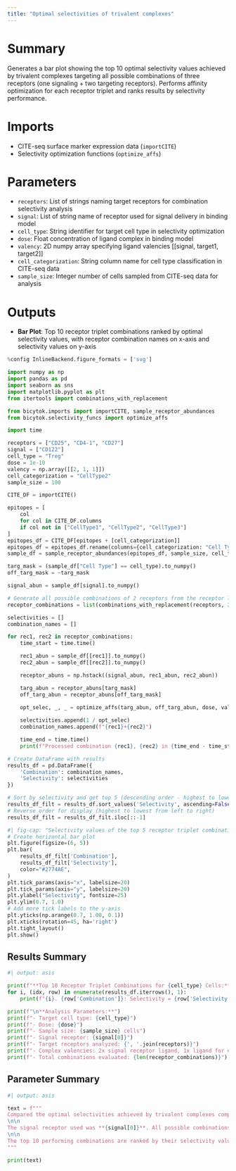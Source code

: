 ```yaml
---
title: "Optimal selectivities of trivalent complexes"
---
```


# Summary
Generates a bar plot showing the top 10 optimal selectivity values achieved by trivalent complexes targeting all possible combinations of three receptors (one signaling + two targeting receptors). Performs affinity optimization for each receptor triplet and ranks results by selectivity performance.

# Imports
- CITE-seq surface marker expression data (`importCITE`)
- Selectivity optimization functions (`optimize_affs`)

# Parameters
- `receptors`: List of strings naming target receptors for combination selectivity analysis
- `signal`: List of string name of receptor used for signal delivery in binding model
- `cell_type`: String identifier for target cell type in selectivity optimization
- `dose`: Float concentration of ligand complex in binding model
- `valency`: 2D numpy array specifying ligand valencies [[signal, target1, target2]]
- `cell_categorization`: String column name for cell type classification in CITE-seq data
- `sample_size`: Integer number of cells sampled from CITE-seq data for analysis

# Outputs
- **Bar Plot**: Top 10 receptor triplet combinations ranked by optimal selectivity values, with receptor combination names on x-axis and selectivity values on y-axis

```python
%config InlineBackend.figure_formats = ['svg']

import numpy as np
import pandas as pd
import seaborn as sns
import matplotlib.pyplot as plt
from itertools import combinations_with_replacement

from bicytok.imports import importCITE, sample_receptor_abundances
from bicytok.selectivity_funcs import optimize_affs

import time

receptors = ["CD25", "CD4-1", "CD27"]
signal = ["CD122"]
cell_type = "Treg"
dose = 1e-10
valency = np.array([[2, 1, 1]])
cell_categorization = "CellType2"
sample_size = 100

CITE_DF = importCITE()

epitopes = [
    col
    for col in CITE_DF.columns
    if col not in ["CellType1", "CellType2", "CellType3"]
]
epitopes_df = CITE_DF[epitopes + [cell_categorization]]
epitopes_df = epitopes_df.rename(columns={cell_categorization: "Cell Type"})
sample_df = sample_receptor_abundances(epitopes_df, sample_size, cell_type)

targ_mask = (sample_df["Cell Type"] == cell_type).to_numpy()
off_targ_mask = ~targ_mask

signal_abun = sample_df[signal].to_numpy()

# Generate all possible combinations of 2 receptors from the receptor list (including same receptor twice)
receptor_combinations = list(combinations_with_replacement(receptors, 2))

selectivities = []
combination_names = []

for rec1, rec2 in receptor_combinations:
    time_start = time.time()

    rec1_abun = sample_df[[rec1]].to_numpy()
    rec2_abun = sample_df[[rec2]].to_numpy()

    receptor_abuns = np.hstack((signal_abun, rec1_abun, rec2_abun))

    targ_abun = receptor_abuns[targ_mask]
    off_targ_abun = receptor_abuns[off_targ_mask]

    opt_selec, _, _ = optimize_affs(targ_abun, off_targ_abun, dose, valencies=valency)
    
    selectivities.append(1 / opt_selec)
    combination_names.append(f"{rec1}+{rec2}")

    time_end = time.time()
    print(f"Processed combination {rec1}, {rec2} in {time_end - time_start:.2f} seconds")

# Create DataFrame with results
results_df = pd.DataFrame({
    'Combination': combination_names,
    'Selectivity': selectivities
})
```

```python
# Sort by selectivity and get top 5 (descending order - highest to lowest)
results_df_filt = results_df.sort_values('Selectivity', ascending=False).head(9)
# Reverse order for display (highest to lowest from left to right)
results_df_filt = results_df_filt.iloc[::-1]
```

```python
#| fig-cap: "Selectivity values of the top 5 receptor triplet combinations"
# Create horizontal bar plot
plt.figure(figsize=(6, 5))
plt.bar(
    results_df_filt['Combination'],
    results_df_filt['Selectivity'],
    color="#2774AE",
)
plt.tick_params(axis="x", labelsize=20)
plt.tick_params(axis="y", labelsize=20)
plt.ylabel("Selectivity", fontsize=25)
plt.ylim(0.7, 1.0)
# Add more tick labels to the y-axis
plt.yticks(np.arange(0.7, 1.00, 0.1))
plt.xticks(rotation=45, ha='right')
plt.tight_layout()
plt.show()
```

## Results Summary
```python
#| output: asis

print(f"**Top 10 Receptor Triplet Combinations for {cell_type} Cells:**\n")
for i, (idx, row) in enumerate(results_df.iterrows(), 1):
    print(f"{i}. {row['Combination']}: Selectivity = {row['Selectivity']:.3f}")

print(f"\n**Analysis Parameters:**")
print(f"- Target cell type: {cell_type}")
print(f"- Dose: {dose}")
print(f"- Sample size: {sample_size} cells")
print(f"- Signal receptor: {signal[0]}")
print(f"- Target receptors analyzed: {', '.join(receptors)}")
print(f"- Complex valencies: 2x signal receptor ligand, 1x ligand for each of two target receptors")
print(f"- Total combinations evaluated: {len(receptor_combinations)}")
```

## Parameter Summary
```python
#| output: asis

text = f"""
Compared the optimal selectivities achieved by trivalent complexes composed of ligands for various relevant receptor combinations in the target cell type **{cell_type}** at doses of **{dose}**. The analysis was performed on **{sample_size}** cells sampled from the CITE-seq dataset.
\n\n
The signal receptor used was **{signal[0]}**. All possible combinations of two target receptors from the set **{', '.join(receptors)}** were evaluated, resulting in **{len(receptor_combinations)}** unique triplet combinations. The valencies of each complex were as follows: 2x signal receptor ligand, 1x ligand for each of the two target receptors.
\n\n
The top 10 performing combinations are ranked by their selectivity values, which represent the ratio of target cell binding to off-target cell binding after optimization of receptor-ligand affinities.
"""

print(text)
```
